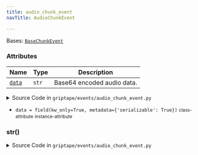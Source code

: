 ```yaml
---
title: audio_chunk_event
navTitle: AudioChunkEvent

---
```


<span id="griptape.events.audio_chunk_event.AudioChunkEvent"></span>

Bases:
 [`BaseChunkEvent`](base_chunk_event.mdx#griptape.events.base_chunk_event.BaseChunkEvent "BaseChunkEvent (griptape.events.base_chunk_event.BaseChunkEvent)")

### Attributes

| Name                                                                                                                                                                                                                                                                                                                    | Type  | Description                     |
| ----------------------------------------------------------------------------------------------------------------------------------------------------------------------------------------------------------------------------------------------------------------------------------------------------------------------- | ----- | ------------------------------- |
| <a href="audio_chunk_event.mdx#griptape.events.audio_chunk_event.AudioChunkEvent.data" title="data = field(kw_only=True, metadata={'serializable': True})           class-attribute       instance-attribute    (griptape.events.audio_chunk_event.AudioChunkEvent.data)"><code class="language-python">data</code></a> | `str` | Base64 encoded audio data.<br/> |

<details><summary>Source Code in <code>griptape&#47;events&#47;audio_chunk_event.py</code></summary>

```python
@define
class AudioChunkEvent(BaseChunkEvent):
    """Stores a chunk of audio data.

    Attributes:
        data: Base64 encoded audio data.
    """

    data: str = field(kw_only=True, metadata={"serializable": True})

    def __str__(self) -> str:
        return self.data
```

</details>

-   `data = field(kw_only=True, metadata={'serializable': True})` <small>class-attribute</small> <small>instance-attribute</small>  <span id="griptape.events.audio_chunk_event.AudioChunkEvent.data"></span> 

<span id="griptape.events.audio_chunk_event.AudioChunkEvent.__str__"></span>

### **str**()

<details><summary>Source Code in <code>griptape&#47;events&#47;audio_chunk_event.py</code></summary>

```python
def __str__(self) -> str:
    return self.data
```

</details>
